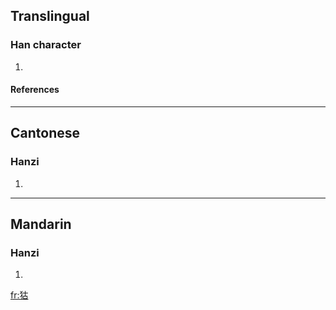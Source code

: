 ==Translingual==
===Han character===
{{Han char|rn=94|rad=犬|as=05|sn=8|four=4426<sub>0</sub>|canj=大竹十口 (KHJR)}}
# {{defn|Han|sort=犬05}}
====References====
{{Han ref|kx=0709.181|dkj=20360|dj=1122.060|hdz=21339.020|uh=72DC|ud=29404|bh=CD60|bd=52576}}

----
==Cantonese==
===Hanzi===
{{yue-hanzi|jyut=|y=gu2}}
# {{defn|Cantonese}}

----
==Mandarin==
===Hanzi===
{{cmn-hanzi|pin=[[gǔ]] (gu3)|wg=ku<sup>3</sup>}}
# {{defn|Mandarin}}

[[fr:狜]]